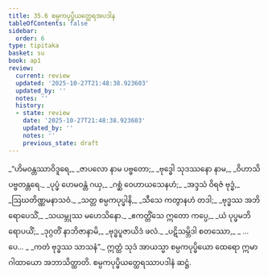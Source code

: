 ```yaml
---
title: 35.6 စမ္ပကပုပ္ဖိယတ္ထေရအပဒါန
tableOfContents: false
sidebar:
  order: 6
type: tipitaka
basket: su
book: ap1
review:
  current: review
  updated: '2025-10-27T21:48:38.923603'
  updated_by: ''
  notes: ''
  history:
  - state: review
    date: '2025-10-27T21:48:38.923603'
    updated_by: ''
    notes: ''
    previous_state: draft
---
```



<ReviewStatus review={frontmatter.review} showDetails={true} />

<HypothesisAnnotation frontmatter={frontmatter} />

<DynamicBreadcrumb />

<Division number="39" book="ap1" e="ch" v="20" p="321">

<Paragraph number="3929" type="verses" book="ap1">
_“ဟိမဝန္တဿာဝိဒူရေ,_  
_ဇာပလော နာမ ပဗ္ဗတော;_  
_ဗုဒ္ဓေါ သုဒဿနော နာမ,_  
_ဝိဟာသိ ပဗ္ဗတန္တရေ._  

</Paragraph>

</Division>
<Division number="40" book="ap1" e="ch" v="20" p="321">

<Paragraph number="3930" type="verses" book="ap1">
_ပုပ္ဖံ ဟေမဝန္တံ ဂယှ,_  
_ဂစ္ဆံ ဝေဟာယသေနဟံ;_  
_အဒ္ဒသံ ဝိရဇံ ဗုဒ္ဓံ,_  
_ဩဃတိဏ္ဏမနာသဝံ._  

</Paragraph>

</Division>
<Division number="41" book="ap1" e="ch" v="20" p="322">

<Paragraph number="3931" type="verses" book="ap1">
_သတ္တ စမ္ပကပုပ္ဖါနိ,_  
_သီသေ ကတွာနဟံ တဒါ;_  
_ဗုဒ္ဓဿ အဘိရောပေသိံ,_  
_သယမ္ဘုဿ မဟေသိနော._  

</Paragraph>

</Division>
<Division number="42" book="ap1" e="ch" v="20" p="322">

<Paragraph number="3932" type="verses" book="ap1">
_ဧကတ္တိံသေ ဣတော ကပ္ပေ,_  
_ယံ ပုပ္ဖမဘိရောပယိံ;_  
_ဒုဂ္ဂတိံ နာဘိဇာနာမိ,_  
_ဗုဒ္ဓပူဇာယိဒံ ဖလံ._  

</Paragraph>

</Division>
<Division number="43" book="ap1" e="ch" v="20" p="322">

<Paragraph number="3933" type="verses" book="ap1">
_ပဋိသမ္ဘိဒါ စတဿော,_  
_ …ပေ… _  
_ကတံ ဗုဒ္ဓဿ သာသနံ”._  

</Paragraph>

<Paragraph number="3934" book="ap1">
ဣတ္ထံ သုဒံ အာယသ္မာ စမ္ပကပုပ္ဖိယော ထေရော ဣမာ ဂါထာယော အဘာသိတ္ထာတိ.

</Paragraph>
</Division>

<Paragraph number="3935" type="center" book="ap1">
စမ္ပကပုပ္ဖိယတ္ထေရဿာပဒါနံ ဆဋ္ဌံ.
</Paragraph>